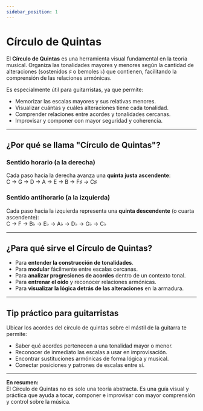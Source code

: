```yaml
---
sidebar_position: 1
---
```


# Círculo de Quintas

El **Círculo de Quintas** es una herramienta visual fundamental en la teoría musical. Organiza las tonalidades mayores y menores según la cantidad de alteraciones (sostenidos ♯ o bemoles ♭) que contienen, facilitando la comprensión de las relaciones armónicas.

Es especialmente útil para guitarristas, ya que permite:

- Memorizar las escalas mayores y sus relativas menores.
- Visualizar cuántas y cuáles alteraciones tiene cada tonalidad.
- Comprender relaciones entre acordes y tonalidades cercanas.
- Improvisar y componer con mayor seguridad y coherencia.

<CircleOfFifths />

---

## ¿Por qué se llama "Círculo de Quintas"?

### Sentido horario (a la derecha)

Cada paso hacia la derecha avanza una **quinta justa ascendente**:  
C → G → D → A → E → B → F♯ → C♯

### Sentido antihorario (a la izquierda)

Cada paso hacia la izquierda representa una **quinta descendente** (o cuarta ascendente):  
C → F → B♭ → E♭ → A♭ → D♭ → G♭ → C♭

---

## ¿Para qué sirve el Círculo de Quintas?

- Para **entender la construcción de tonalidades**.
- Para **modular** fácilmente entre escalas cercanas.
- Para **analizar progresiones de acordes** dentro de un contexto tonal.
- Para **entrenar el oído** y reconocer relaciones armónicas.
- Para **visualizar la lógica detrás de las alteraciones** en la armadura.

---

## Tip práctico para guitarristas

Ubicar los acordes del círculo de quintas sobre el mástil de la guitarra te permite:

- Saber qué acordes pertenecen a una tonalidad mayor o menor.
- Reconocer de inmediato las escalas a usar en improvisación.
- Encontrar sustituciones armónicas de forma lógica y musical.
- Conectar posiciones y patrones de escalas entre sí.

---

**En resumen:**  
El Círculo de Quintas no es solo una teoría abstracta. Es una guía visual y práctica que ayuda a tocar, componer e improvisar con mayor comprensión y control sobre la música.

<DonateButton />
<Comments />
